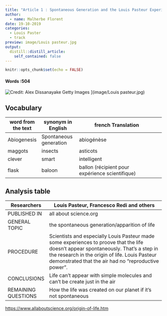 ```yaml
---
title: "Article 1 : Spontaneous Generation and the Louis Pasteur Experience"
author:
  - name: Malherbe Florent
date: 19-10-2019
categories:
  - Louis Paster
  - track
preview: image/Louis pasteur.jpg
output:
  distill::distill_article:
    self_contained: false
---
```


```r
knitr::opts_chunk$set(echo = FALSE)
```

#### Words :504

![Credit: Alex Dissanayake Getty Images](https://www.bing.com/images/search?view=detailV2&ccid=F%2fEp6OXR&id=BC77CD0CE0CC87EC46E27940570429B2509153BE&thid=OIP.F_Ep6OXR8cB6tx44b9fn-AHaI0&mediaurl=http%3a%2f%2f3.bp.blogspot.com%2f-m0563FXtFx0%2fTt_DteD6OlI%2fAAAAAAAA3Ao%2f3S9KPYR7ysM%2fs1600%2fLouis_Pasteur13.jpg&exph=1476&expw=1239&q=image+of+louis+pasteur&simid=608050854427624624&selectedIndex=0) ](image/Louis pasteur.jpg)

## Vocabulary 

| word from the text | synonym in English     | french Translation                              |     |
| ------------------ | ---------------------- | ----------------------------------------------- | --- |
| Abiogenesis        | Spontaneous generation | abiogénèse                                      |     |
| maggots            | insects                | asticots                                        |     |
| clever             | smart                  | intelligent                                     |     |
| flask              | baloon                 | ballon (récipient pour expérience scientifique) |     |

## Analysis table 

| Researchers         | Louis Pasteur, Francesco Redi and others                                                                                                                                                                                                      |
| ------------------- | --------------------------------------------------------------------------------------------------------------------------------------------------------------------------------------------------------------------------------------------- |
| PUBLISHED IN        | all about science.org                                                                                                                                                                                                                         |
| GENERAL TOPIC       | the spontaneous generation/apparition of life                                                                                                                                                                                                 |
| PROCEDURE           | Scientists and especially Louis Pasteur made some experiences to proove that the life doesn't appear spontaneously. That's a step in the research in the origin of life. Louis Pasteur demonstrated that the air had no "reproductive power". |
| CONCLUSIONS         | Life can't appear with simple molecules and can't be create just in the air                                                                                                                                                                   |
| REMAINING QUESTIONS | How the life was created on our planet if it's not spontaneous                                                                                                                                                                                |
<https://www.allaboutscience.org/origin-of-life.htm>




